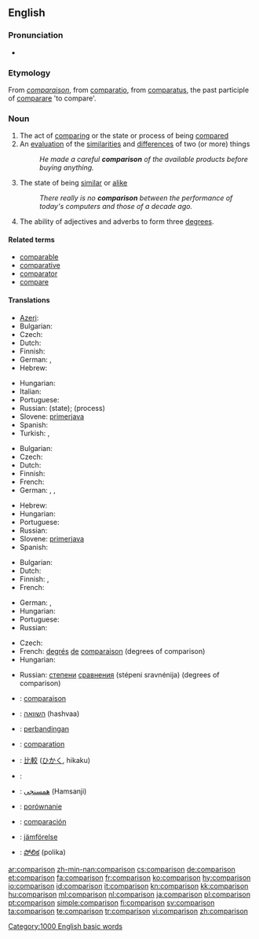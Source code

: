 ==English==
{{wikipedia|dab=comparison}}

===Pronunciation===
* {{audio|en-us-comparison.ogg|Audio (US)}}

===Etymology===
From {{etyl|fro}} ''[[comparaison]]'', from {{etyl|la}} [[comparatio]], from [[comparatus]], the past participle of [[comparare]] 'to compare'.

===Noun===
{{en-noun}}

# The act of [[comparing]] or the state or process of being [[compared]]
# An [[evaluation]] of the [[similarities]] and [[difference]]s of two (or more) things
#: ''He made a careful '''comparison''' of the available products before buying anything.''
# The state of being [[similar]] or [[alike]]
#: ''There really is no '''comparison''' between the performance of today's computers and those of a decade ago.''
# {{grammar}} The ability of adjectives and adverbs to form three [[degree]]s.

====Related terms====
* [[comparable]]
* [[comparative]]
* [[comparator]]
* [[compare]]

====Translations====
{{trans-top|act of comparing or the state of being compared}}
* [[Azeri]]: {{t-|az|müqayisə|xs=Azeri}}
* Bulgarian: {{t+|bg|сравнение|n}}
* Czech: {{t-|cs|porovnání|n}}
* Dutch: {{t+|nl|vergelijking|f}}
* Finnish: {{t-|fi|vertailu}}
* German: {{t+|de|Vergleich|m}}, {{t+|de|Komparation|f}}
* Hebrew: {{t|he|השוואה|f|tr=hashva'á|sc=Hebr}}
{{trans-mid}}
* Hungarian: {{t+|hu|összehasonlítás}}
* Italian: {{t-|it|comparazione}}
* Portuguese: {{t+|pt|comparação|f}}
* Russian: {{t+|ru|сравнение|n|tr=sravnénije}} (state); {{t+|ru|сравнивание|n|tr=srávnivanije}} (process)
* Slovene: [[primerjava]] {{f}}
* Spanish: {{t+|es|comparación|f}}
* Turkish: {{t|tr|karşılaştırma}},  {{t|tr|mukayese}}
{{trans-bottom}}

{{trans-top|evaluation of the similarities and differences of two (or more) things}}
* Bulgarian: {{t+|bg|сравнение|n}}
* Czech: {{t-|cs|porovnání|n}}
* Dutch: {{t+|nl|vergelijking|f}}
* Finnish: {{t-|fi|vertailu}}
* French: {{t+|fr|comparaison|f}}
* German: {{t+|de|Vergleich|m}}, {{t+|de|Abgleich|m}}, {{t+|de|Gegenüberstellung|f}}
{{trans-mid}}
* Hebrew: {{t|he|השוואה|tr=hashva'á|sc=Hebr}}
* Hungarian: {{t+|hu|összehasonlítás}}
* Portuguese: {{t+|pt|comparação|f}}
* Russian: {{t+|ru|сравнение|n|tr=sravnénije}}
* Slovene: [[primerjava]] {{f}}
* Spanish: {{t+|es|comparación|f}}
{{trans-bottom}}

{{trans-top|state of being similar or alike}}
* Bulgarian: {{t|bg|сходство|n}}
* Dutch: {{t+|nl|gelijkenis}}
* Finnish: {{t|fi|samanlaisuus}}, {{t-|fi|samankaltaisuus}}
* French: {{t+|fr|comparaison|f}}
{{trans-mid}}
* German: {{t+|de|Abgleich|m}},  {{t|de|Vergleichbarkeit|f}}
* Hungarian: {{t+|hu|hasonlóság}}
* Portuguese: {{t+|pt|comparação|f}}
* Russian: {{t+|ru|сравнение|n|tr=sravnénije}}
{{trans-bottom}}

{{trans-top|ability of adjectives and adverbs to form three degrees}}
* Czech: {{t-|cs|stupňování|n}}
* French: [[degré|degrés]] [[de]] [[comparaison]] (degrees of comparison)
* Hungarian: {{t-|hu|fokozás}}
{{trans-mid}}
* Russian: [[степень|степени]] [[сравнение|сравнения]] (stépeni sravnénija) (degrees of comparison)
{{trans-bottom}}

{{checktrans-top}}
* {{ttbc|French}}: [[comparaison]] {{f}}
* {{ttbc|Hebrew}}: [[השוואה]] (hashvaa) {{f}}
* {{ttbc|Indonesian}}: [[banding|perbandingan]]
* {{ttbc|Interlingua}}: [[comparation]]
* {{ttbc|Japanese}}: [[比較]] ([[ひかく]], hikaku)
{{trans-mid}}
* {{ttbc|Kurdish}}: {{ku-Arab|[[به‌راورد]]}}
* {{ttbc|Persian}}: [[همسنجی]] (Hamsanji)
* {{ttbc|Polish}}: [[porównanie]] {{n}}
* {{ttbc|Spanish}}: [[comparación]] {{f}}
* {{ttbc|Swedish}}: [[jämförelse]]
* {{ttbc|Telugu}}: [[పోలిక]] (polika)
{{trans-bottom}}

[[Category:1000 English basic words]]

[[ar:comparison]]
[[zh-min-nan:comparison]]
[[cs:comparison]]
[[de:comparison]]
[[et:comparison]]
[[fa:comparison]]
[[fr:comparison]]
[[ko:comparison]]
[[hy:comparison]]
[[io:comparison]]
[[id:comparison]]
[[it:comparison]]
[[kn:comparison]]
[[kk:comparison]]
[[hu:comparison]]
[[ml:comparison]]
[[nl:comparison]]
[[ja:comparison]]
[[pl:comparison]]
[[pt:comparison]]
[[simple:comparison]]
[[fi:comparison]]
[[sv:comparison]]
[[ta:comparison]]
[[te:comparison]]
[[tr:comparison]]
[[vi:comparison]]
[[zh:comparison]]